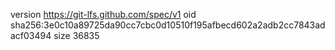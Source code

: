 version https://git-lfs.github.com/spec/v1
oid sha256:3e0c10a89725da90cc7cbc0d10510f195afbecd602a2adb2cc7843adacf03494
size 36835

